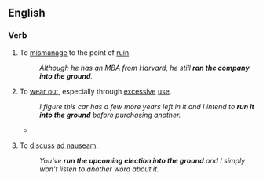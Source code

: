 ==English==

===Verb===
{{head|en|verb|head= [[to]] [[run]] [[into]] [[the]] [[ground]]}}

# {{transitive|idiomatic}} To [[mismanage]] to the point of [[ruin]]. 
#: ''Although he has an MBA from Harvard, he still '''ran the company into the ground'''.''
# {{transitive|idiomatic}} To [[wear out]], especially through [[excessive]] [[use]]. 
#: ''I figure this car has a few more years left in it and I intend to '''run it into the ground''' before purchasing another.''
#* {{quote-news
|year=2011
|date=January 5
|author=Jonathan Stevenson 
|title=Arsenal 0 - 0 Man City
|work=BBC
|url=http://news.bbc.co.uk/sport2/hi/football/eng_prem/9331164.stm
|page=
|passage=City sent on Adam Johnson for the ineffective Jo and the Englishman at least gave notice that he wanted to run at the Arsenal defence, but his team-mates had been '''run into the ground''' by then and no-one could get up in support of the winger. }}
# {{transitive|idiomatic}} To [[discuss]] [[ad nauseam]].
#: ''You've '''run the upcoming election into the ground''' and I simply won't listen to another word about it.''